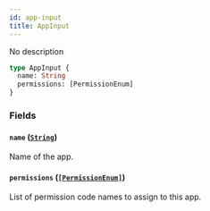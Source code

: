 ```yaml
---
id: app-input
title: AppInput
---
```


No description

```graphql
type AppInput {
  name: String
  permissions: [PermissionEnum]
}
```

### Fields

#### `name` ([`String`](/developer/api-reference/scalars/string.mdx))

Name of the app.

#### `permissions` ([`[PermissionEnum]`](/developer/api-reference/enums/permission-enum.mdx))

List of permission code names to assign to this app.
